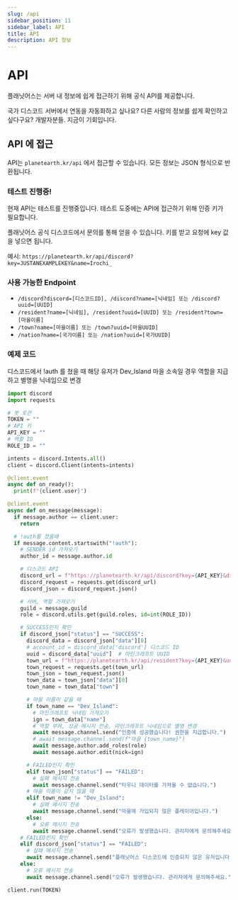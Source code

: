 ```yaml
---
slug: /api
sidebar_position: 11
sidebar_label: API
title: API
description: API 정보
---
```

# API
플래닛어스는 서버 내 정보에 쉽게 접근하기 위해 공식 API를 제공합니다.

국가 디스코드 서버에서 연동을 자동화하고 싶나요? 다른 사람의 정보를 쉽게 확인하고 싶다구요? 개발자분들. 지금이 기회입니다.
## API 에 접근
API는 `planetearth.kr/api` 에서 접근할 수 있습니다. 모든 정보는 JSON 형식으로 반환됩니다.

### 테스트 진행중!
현재 API는 테스트를 진행중입니다. 테스트 도중에는 API에 접근하기 위해 인증 키가 필요합니다.

플래닛어스 공식 디스코드에서 문의를 통해 얻을 수 있습니다. 키를 받고 요청에 key 값을 넣으면 됩니다.

예시: `https://planetearth.kr/api/discord?key=JUSTANEXAMPLEKEY&name=Irochi_`

### 사용 가능한 Endpoint
* `/discord?discord=[디스코드ID], /discord?name=[닉네임] 또는 /discord?uuid=[UUID]`
* `/resident?name=[닉네임], /resident?uuid=[UUID] 또는 /resident?town=[마을이름]`
* `/town?name=[마을이름] 또는 /town?uuid=[마을UUID]`
* `/nation?name=[국가이름] 또는 /nation?uuid=[국가UUID]`

### 예제 코드
디스코드에서 !auth 를 쳤을 때 해당 유저가 Dev_Island 마을 소속일 경우 역할을 지급하고 별명을 닉네임으로 변경
```py
import discord
import requests

# 봇 토큰
TOKEN = ""
# API 키
API_KEY = ""
# 역할 ID
ROLE_ID = ""

intents = discord.Intents.all()
client = discord.Client(intents=intents)

@client.event
async def on_ready():
  print(f"{client.user}")

@client.event
async def on_message(message):
  if message.author == client.user:
    return

  # !auth를 쳤을때
  if message.content.startswith("!auth"):
    # SENDER id 가져오기
    author_id = message.author.id

    # 디스코드 API
    discord_url = f"https://planetearth.kr/api/discord?key={API_KEY}&discord={author_id}"
    discord_request = requests.get(discord_url)
    discord_json = discord_request.json()

    # 서버, 역할 가져오기
    guild = message.guild
    role = discord.utils.get(guild.roles, id=int(ROLE_ID))

    # SUCCESS인지 확인
    if discord_json["status"] == "SUCCESS":
      discord_data = discord_json["data"][0]
      # account_id = discord_data['discord'] 디스코드 ID
      uuid = discord_data["uuid"]  # 마인크래프트 UUID
      town_url = f"https://planetearth.kr/api/resident?key={API_KEY}&uuid={uuid}"
      town_request = requests.get(town_url)
      town_json = town_request.json()
      town_data = town_json["data"][0]
      town_name = town_data["town"]

      # 마을 이름이 같을 때
      if town_name == "Dev_Island":
        # 마인크래프트 닉네임 가져오기
        ign = town_data["name"]
        # 역할 부여, 성공 메시지 전송, 마인크래프트 닉네임으로 별명 변경
        await message.channel.send("인증에 성공했습니다! 권한을 지급합니다.")
        # await message.channel.send(f"마을 {town_name}")
        await message.author.add_roles(role)
        await message.author.edit(nick=ign)

      # FAILED인지 확인
      elif town_json["status"] == "FAILED":
        # 실패 메시지 전송
        await message.channel.send("타우니 데이터를 가져올 수 없습니다.")
      # 마을 이름이 같지 않을 때
      elif town_name != "Dev_Island":
        # 실패 메시지 전송
        await message.channel.send("마을에 가입되지 않은 플레이어입니다.")
      else:
        # 오류 메시지 전송
        await message.channel.send("오류가 발생했습니다. 관리자에게 문의해주세요.")
    # FAILED인지 확인
    elif discord_json["status"] == "FAILED":
      # 실패 메시지 전송
      await message.channel.send("플래닛어스 디스코드에 인증되지 않은 유저입니다.")
    else:
      # 오류 메시지 전송
      await message.channel.send("오류가 발생했습니다. 관리자에게 문의해주세요.")

client.run(TOKEN)
```
